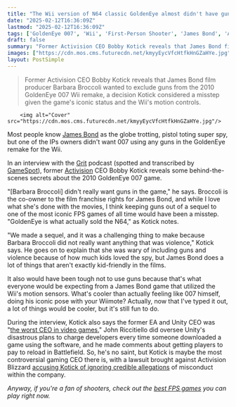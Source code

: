 ```yaml
---
title: "The Wii version of N64 classic GoldenEye almost didn't have guns in it because the James Bond producer 'did not really want anything that was violence'"
date: "2025-02-12T16:36:09Z"
lastmod: "2025-02-12T16:36:09Z"
tags: ['GoldenEye 007', 'Wii', 'First-Person Shooter', 'James Bond', 'Activision']
draft: false
summary: "Former Activision CEO Bobby Kotick reveals that James Bond film producer Barbara Broccoli wanted to exclude guns from the 2010 GoldenEye 007 Wii remake, a decision Kotick considered a misstep given the game's iconic status and the Wii's motion controls."
images: ["https://cdn.mos.cms.futurecdn.net/kmyyEycVfcHtfkHnGZaHYe.jpg"]
layout: PostSimple
---
```

> Former Activision CEO Bobby Kotick reveals that James Bond film producer Barbara Broccoli wanted to exclude guns from the 2010 GoldenEye 007 Wii remake, a decision Kotick considered a misstep given the game's iconic status and the Wii's motion controls.


        <img alt="Cover" src="https://cdn.mos.cms.futurecdn.net/kmyyEycVfcHtfkHnGZaHYe.jpg"/>
        
Most people know [<u>James Bond</u>](https://www.gamesradar.com/best-james-bond-movies/) as the globe trotting, pistol toting super spy, but one of the IPs owners didn't want 007 using any guns in the GoldenEye remake for the Wii.

In an interview with the [<u>Grit</u>](https://open.spotify.com/episode/2MN7nJdijzjfcP232NsHZF) podcast (spotted and transcribed by [<u>GameSpot</u>](https://www.gamespot.com/articles/james-bond-producer-didnt-want-guns-in-goldeneye-007-wii-remake-bobby-kotick-says/1100-6529397/?ftag=CAD-01-10abi2f)), former [Activision](https://www.gamesradar.com/tag/activision/) CEO Bobby Kotick reveals some behind-the-scenes secrets about the 2010 GoldenEye 007 game.

"[Barbara Broccoli] didn't really want guns in the game," he says. Broccoli is the co-owner to the film franchise rights for James Bond, and while I love what she's done with the movies, I think keeping guns out of a sequel to one of the most iconic FPS games of all time would have been a misstep. "GoldenEye is what actually sold the N64," as Kotick notes.

"We made a sequel, and it was a challenging thing to make because Barbara Broccoli did not really want anything that was violence," Kotick says. He goes on to explain that she was wary of including guns and violence because of how much kids loved the spy, but James Bond does a lot of things that aren't exactly kid-friendly in the films.

It also would have been tough not to use guns because that's what everyone would be expecting from a James Bond game that utilized the Wii's motion sensors. What's cooler than actually feeling like 007 himself, doing his iconic pose with your Wiimote? Actually, now that I've typed it out, a lot of things would be cooler, but it's still fun to do.

During the interview, Kotick also says the former EA and Unity CEO was "[<u>the worst CEO in video games.</u>](https://www.gamesradar.com/games/former-unity-and-ea-boss-was-the-worst-ceo-in-video-games-says-the-arguably-worse-ex-boss-of-activision-blizzard/)" John Riccitiello did oversee Unity's disastrous plans to charge developers every time someone downloaded a game using the software, and he made comments about getting players to pay to reload in Battlefield. So, he's no saint, but Kotick is maybe the most controversial gaming CEO there is, with a lawsuit brought against Activision Blizzard [<u>accusing Kotick of ignoring credible allegations</u>](https://www.gamesradar.com/activision-new-york-lawsuit-bobby-kotick/) of misconduct within the company.

*Anyway, if you're a fan of shooters, check out the *[<u><em>best FPS games</em></u>](https://www.gamesradar.com/best-fps-games/)* you can play right now.*
        